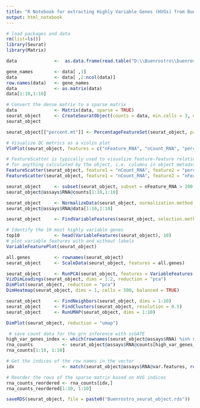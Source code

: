 ---
title: "R Notebook for extracting Highly Variable Genes (HVGs) from Buenrostro, 10X Genomics data"
output: html_notebook
---

```{r}
# load packages and data
rm(list=ls())
library(Seurat)
library(Matrix)

data              <-  as.data.frame(read.table("D:\\Buenrostro\\buenrostro_2018_scRNAseq.txt", header = TRUE, sep = "\t"))

gene_names        <- data[ ,1]
data              <- data[ ,2:ncol(data)]
row.names(data)   <- gene_names
data              <- as.matrix(data)
data[1:10,1:10]
```


```{r}
# Convert the dense matrix to a sparse matrix
data              <- Matrix(data, sparse = TRUE)
seurat_object     <- CreateSeuratObject(counts = data, min.cells = 3, min.features = 200)
seurat_object

seurat_object[["percent.mt"]] <- PercentageFeatureSet(seurat_object, pattern = "^MT-")

# Visualize QC metrics as a violin plot
VlnPlot(seurat_object, features = c("nFeature_RNA", "nCount_RNA", "percent.mt"), ncol = 1)

# FeatureScatter is typically used to visualize feature-feature relationships, but can be used
# for anything calculated by the object, i.e. columns in object metadata, PC scores etc.
FeatureScatter(seurat_object, feature1 = "nCount_RNA", feature2 = "percent.mt")
FeatureScatter(seurat_object, feature1 = "nCount_RNA", feature2 = "nFeature_RNA")

seurat_object     <- subset(seurat_object, subset = nFeature_RNA > 200 & nFeature_RNA < 2500 & percent.mt < 5)
seurat_object@assays$RNA@counts[1:10,1:10] 

seurat_object     <- NormalizeData(seurat_object, normalization.method = "LogNormalize", scale.factor = 10000)
seurat_object@assays$RNA@data[1:10,1:10]

seurat_object     <- FindVariableFeatures(seurat_object, selection.method = "vst", nfeatures = 10000)

# Identify the 10 most highly variable genes
top10             <- head(VariableFeatures(seurat_object), 10)
# plot variable features with and without labels
VariableFeaturePlot(seurat_object)
```

```{r}
all.genes         <- rownames(seurat_object)
seurat_object     <- ScaleData(seurat_object, features = all.genes)

seurat_object     <- RunPCA(seurat_object, features = VariableFeatures(object = seurat_object))
VizDimLoadings(seurat_object, dims = 1:2, reduction = "pca")
DimPlot(seurat_object, reduction = "pca")
DimHeatmap(seurat_object, dims = 1, cells = 500, balanced = TRUE)

seurat_object     <- FindNeighbors(seurat_object, dims = 1:10)
seurat_object     <- FindClusters(seurat_object, resolution = 0.5)
seurat_object     <- RunUMAP(seurat_object, dims = 1:10)

DimPlot(seurat_object, reduction = "umap")
```

```{r}
 # save count data for the grn inference with scGATE
high_var_genes_index <- which(rownames(seurat_object@assays$RNA) %in% seurat_object@assays$RNA@var.features)
rna_counts           <- seurat_object@assays$RNA@counts[high_var_genes_index, ]
rna_counts[1:10, 1:10]

# Get the indices of the row names in the vector
idx                  <- match(seurat_object@assays$RNA@var.features, rownames(rna_counts))

# Reorder the rows of the sparse matrix based on HVG indices
rna_counts_reordered <- rna_counts[idx,]
rna_counts_reordered[1:10, 1:10]

saveRDS(seurat_object, file = paste0("Buenrostro_seurat_object.rds"))
```







